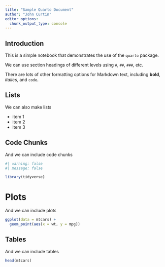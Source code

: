 ```yaml
---
title: "Sample Quarto Document"
author: "John Curtin"
editor_options: 
  chunk_output_type: console
---
```



## Introduction

This is a simple notebook that demonstrates the use of the `quarto` package.

We can use section headings of different levels using `#`, `##`, `###`, etc.

There are lots of other formatting options for Markdown text, including **bold**, *italics*, and `code`.

## Lists

We can also make lists

- item 1
- item 2
- item 3

## Code Chunks
And we can include code chunks

```r
#| warning: false
#| message: false

library(tidyverse)
```

# Plots

And we can include plots

```r
ggplot(data = mtcars) +
  geom_point(aes(x = wt, y = mpg))
```

## Tables

And we can include tables

```r
head(mtcars)
```
